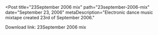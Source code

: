 
<Post
  title="23September 2006 mix"
  path="23september-2006-mix"
  date="September 23, 2006"
  metaDescription="Electronic dance music mixtape created 23rd of September 2006."
>

Download link: 23September 2006 mix

</Post>